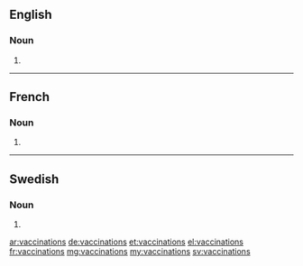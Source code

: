 ==English==

===Noun===
{{head|en|plural}}

# {{plural of|vaccination|lang=en}}

----

==French==

===Noun===
{{head|fr|plural|g=?}}

# {{plural of|vaccination|lang=fr}}

----

==Swedish==

===Noun===
{{head|sv|noun form}}

# {{sv-noun-form-indef-gen|vaccination}}

[[ar:vaccinations]]
[[de:vaccinations]]
[[et:vaccinations]]
[[el:vaccinations]]
[[fr:vaccinations]]
[[mg:vaccinations]]
[[my:vaccinations]]
[[sv:vaccinations]]